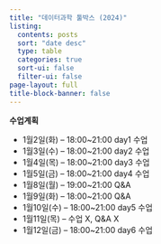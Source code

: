 ```yaml
---
title: "데이터과학 툴박스 (2024)"
listing:
  contents: posts
  sort: "date desc"
  type: table
  categories: true
  sort-ui: false
  filter-ui: false
page-layout: full
title-block-banner: false
---
```


**수업계획**

- 1월2일(화) -- 18:00~21:00 day1 수업
- 1월3일(수) -- 18:00~21:00 day2 수업
- 1월4일(목) -- 18:00~21:00 day3 수업
- 1월5일(금) -- 18:00~21:00 day4 수업
- 1월8일(월) -- 19:00~21:00 Q&A
- 1월9일(화) -- 18:00~21:00 Q&A
- 1월10일(수) -- 18:00~21:00 day5 수업
- 1월11일(목) -- 수업 X, Q&A X
- 1월12일(금) -- 18:00~21:00 day6 수업
